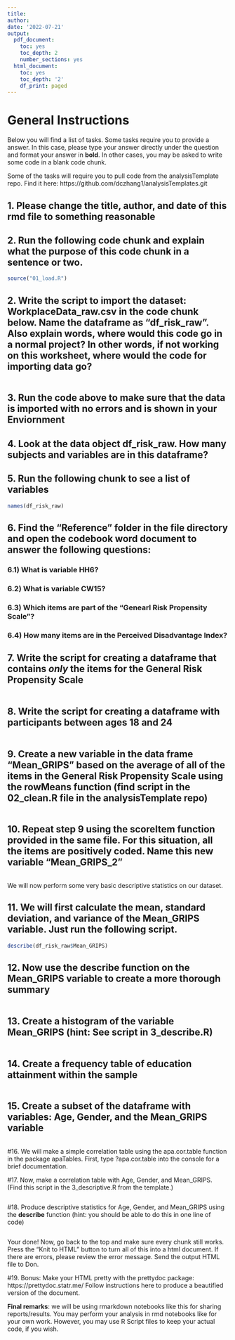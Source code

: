```yaml
---
title: 
author:
date: '2022-07-21'
output:
  pdf_document: 
    toc: yes
    toc_depth: 2
    number_sections: yes
  html_document:
    toc: yes
    toc_depth: '2'
    df_print: paged
---
```


# General Instructions

Below you will find a list of tasks. Some tasks require you to provide a answer. In this case, please type your answer directly under the question and format your answer in **bold**. In other cases, you may be asked to write some code in a blank code chunk. 

Some of the tasks will require you to pull code from the analysisTemplate repo. Find it here: https://github.com/dczhang1/analysisTemplates.git

## 1. Please change the title, author, and date of this rmd file to something reasonable

## 2. Run the following code chunk and explain what the purpose of this code chunk in a sentence or two.

```r
source("01_load.R")
```

## 2. Write the script to import the dataset: WorkplaceData_raw.csv in the code chunk below. Name the dataframe as "df_risk_raw". Also explain words, where would this code go in a normal project? In other words, if not working on this worksheet, where would the code for importing data go? 

```r




```

## 3. Run the code above to make sure that the data is imported with no errors and is shown in your Enviornment

## 4. Look at the data object df_risk_raw. How many subjects and variables are in this dataframe? 

## 5. Run the following chunk to see a list of variables
```r
names(df_risk_raw)
```

## 6. Find the "Reference" folder in the file directory and open the codebook word document to answer the following questions:

### 6.1) What is variable HH6?

### 6.2) What is variable CW15?

### 6.3) Which items are part of the "Genearl Risk Propensity Scale"?

### 6.4) How many items are in the Perceived Disadvantage Index?

## 7. Write the script for creating a dataframe that contains *only* the items for the General Risk Propensity Scale

```r




```

## 8. Write the script for creating a dataframe with participants between ages 18 and 24

```r




```

## 9. Create a new variable in the data frame "Mean_GRIPS" based on the average of all of the items in the General Risk Propensity Scale using the rowMeans function (find script in the 02_clean.R file in the analysisTemplate repo)

```r





```

## 10. Repeat step 9 using the **scoreItem** function provided in the same file. For this situation, all the items are positively coded. Name this new variable "Mean_GRIPS_2"

```r




```

We will now perform some very basic descriptive statistics on our dataset.

## 11. We will first calculate the mean, standard deviation, and variance of the Mean_GRIPS variable. Just run the following script. 

```r
describe(df_risk_raw$Mean_GRIPS)

```

## 12. Now use the **describe** function on the Mean_GRIPS variable to create a more thorough summary

```r





```

## 13. Create a histogram of the variable Mean_GRIPS (hint: See script in 3_describe.R)

```r
   



```

## 14. Create a frequency table of education attainment within the sample

```r




```

## 15. Create a subset of the dataframe with variables: Age, Gender, and the Mean_GRIPS variable

```r





```

#16. We will make a simple correlation table using the apa.cor.table function in the package apaTables. First, type ?apa.cor.table into the console for a brief documentation.

#17. Now, make a correlation table with Age, Gender, and Mean_GRIPS. (Find this script in the 3_descriptive.R from the template.)

```r




```

#18. Produce descriptive statistics for Age, Gender, and Mean_GRIPS using the **describe** function (hint: you should be able to do this in one line of code)

```r




```

Your done! Now, go back to the top and make sure every chunk still works. Press the "Knit to HTML" button to turn all of this into a html document. If there are errors, please review the error message. Send the output HTML file to Don. 

#19. Bonus: Make your HTML pretty with the prettydoc package: https://prettydoc.statr.me/ Follow instructions here to produce a beautified version of the document. 

**Final remarks**: we will be using rmarkdown notebooks like this for sharing reports/results. You may perform your analysis in rmd notebooks like for your own work. However, you may use R Script files to keep your actual code, if you wish. 